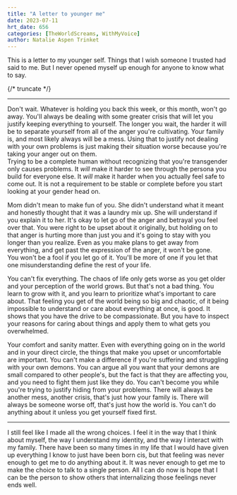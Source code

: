 ```yaml
---
title: "A letter to younger me"
date: 2023-07-11
hrt_date: 656
categories: [TheWorldScreams, WithMyVoice]
author: Natalie Aspen Trinket
---
```

This is a letter to my younger self. Things that I wish someone I trusted had said to me. But I never opened myself up enough for anyone to know what to say. 

{/* truncate */}

---

Don't wait. Whatever is holding you back this week, or this month, won't go away. You'll always be dealing with some greater crisis that will let you justify keeping everything to yourself. The longer you wait, the harder it will be to separate yourself from all of the anger you're cultivating. Your family is, and most likely always will be a mess. Using that to justify not dealing with your own problems is just making their situation worse because you're taking your anger out on them.  
Trying to be a complete human without recognizing that you're transgender only causes problems. It *will* make it harder to see through the persona you build for everyone else. It *will* make it harder when you actually feel safe to come out. It is not a requirement to be stable or complete before you start looking at your gender head on.  

Mom didn't mean to make fun of you. She didn't understand what it meant and honestly thought that it was a laundry mix up. She will understand if you explain it to her. It's okay to let go of the anger and betrayal you feel over that. You were right to be upset about it originally, but holding on to that anger is hurting more than just you and it's going to stay with you longer than you realize. Even as you make plans to get away from everything, and get past the expression of the anger, it won't be gone.  
You won't be a fool if you let go of it. You'll be more of one if you let that one misunderstanding define the rest of your life.  
  
You can't fix everything. The chaos of life only gets worse as you get older and your perception of the world grows. But that's not a bad thing. You learn to grow with it, and you learn to prioritize what's important to care about. That feeling you get of the world being so big and chaotic, of it being impossible to understand or care about everything at once, is good. It shows that you have the drive to be compassionate. But you have to inspect your reasons for caring about things and apply them to what gets you overwhelmed.  
  
Your comfort and sanity matter. Even with everything going on in the world and in your direct circle, the things that make you upset or uncomfortable are important. You can't make a difference if you're suffering and struggling with your own demons. You can argue all you want that your demons are small compared to other people's, but the fact is that they are affecting you, and you need to fight them just like they do. 
You can't become you while you're trying to justify hiding from your problems. There will always be another mess, another crisis, that's just how your family is. There will always be someone worse off, that's just how the world is. You can't do anything about it unless you get yourself fixed first.  

---
  
I still feel like I made all the wrong choices. I feel it in the way that I think about myself, the way I understand my identity, and the way I interact with my family. There have been so many times in my life that I would have given up everything I know to just have been born cis, but that feeling was never enough to get me to do anything about it. It was never enough to get me to make the choice to talk to a single person. All I can do now is hope that I can be the person to show others that internalizing those feelings never ends well.  